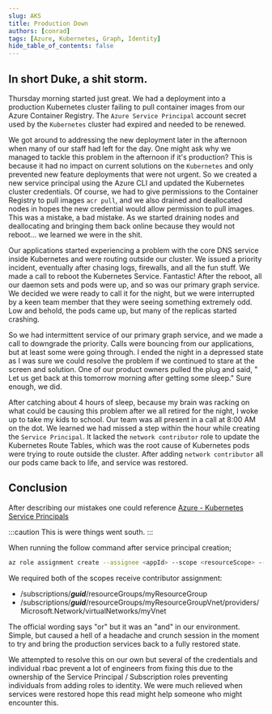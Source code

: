 ```yaml
---
slug: AKS
title: Production Down
authors: [conrad]
tags: [Azure, Kubernetes, Graph, Identity]
hide_table_of_contents: false
---
```


## In short Duke, a shit storm.

Thursday morning started just great. We had a deployment into a production Kubernetes cluster failing to pull container images from our Azure Container Registry. The `Azure Service Principal` account secret used by the `Kubernetes` cluster had expired and needed to be renewed.

We got around to addressing the new deployment later in the afternoon when many of our staff had left for the day. One might ask why we managed to tackle this problem in the afternoon if it's production? This is because it had no impact on current solutions on the `Kubernetes` and only prevented new feature deployments that were not urgent. So we created a new service principal using the Azure CLI and updated the Kubernetes cluster credentials. Of course, we had to give permissions to the Container Registry to pull images `acr pull`, and we also drained and deallocated nodes in hopes the new credential would allow permission to pull images. This was a mistake, a bad mistake. As we started draining nodes and deallocating and bringing them back online because they would not reboot... we learned we were in the shit.

Our applications started experiencing a problem with the core DNS service inside Kubernetes and were routing outside our cluster. We issued a priority incident, eventually after chasing logs, firewalls, and all the fun stuff. We made a call to reboot the Kubernetes Service. Fantastic! After the reboot, all our daemon sets and pods were up, and so was our primary graph service. We decided we were ready to call it for the night, but we were interrupted by a keen team member that they were seeing something extremely odd. Low and behold, the pods came up, but many of the replicas started crashing. 

So we had intermittent service of our primary graph service, and we made a call to downgrade the priority. Calls were bouncing from our applications, but at least some were going through. I ended the night in a depressed state as I was sure we could resolve the problem if we continued to stare at the screen and solution. One of our product owners pulled the plug and said, " Let us get back at this tomorrow morning after getting some sleep." Sure enough, we did.

After catching about 4 hours of sleep, because my brain was racking on what could be causing this problem after we all retired for the night, I woke up to take my kids to school. Our team was all present in a call at 8:00 AM on the dot. We learned we had missed a step within the hour while creating the `Service Principal`. It lacked the `network contributor` role to update the Kubernetes Route Tables, which was the root cause of Kubernetes pods were trying to route outside the cluster. After adding `network contributor` all our pods came back to life, and service was restored.

## Conclusion

After describing our mistakes one could reference [Azure - Kubernetes Service Principals](https://docs.microsoft.com/en-us/azure/aks/kubernetes-service-principal?tabs=azure-cli)

:::caution
This is were things went south.
:::

When running the follow command after service principal creation;

```bash
az role assignment create --assignee <appId> --scope <resourceScope> --role Contributor
```

We required both of the scopes receive contributor assignment:

- /subscriptions/***guid***/resourceGroups/myResourceGroup 
- /subscriptions/***guid***/resourceGroups/myResourceGroupVnet/providers/Microsoft.Network/virtualNetworks/myVnet

The official wording says "or" but it was an "and" in our environment. Simple, but caused a hell of a headache and crunch session in the moment to try and bring the production services back to a fully restored state. 

We attempted to resolve this on our own but several of the credentials and individual rbac prevent a lot of engineers from fixing this due to the ownership of the Service Principal / Subscription roles preventing individuals from adding roles to identity.  We were much relieved when services were restored hope this read might help someone who might encounter this.